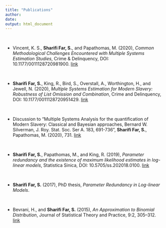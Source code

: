 ```yaml
---
title: "Publications"
author: 
date: 
output: html_document
---
```

  
  
$~$
  
- Vincent, K. S., __Sharifi Far, S.__, and Papathomas, M. (2020), _Common Methodological Challenges Encountered with Multiple Systems Estimation Studies_, Crime & Delinquency, DOI: 10.1177/0011128720981900. [link](https://journals.sagepub.com/doi/10.1177/0011128720981900)

$~$
  
- __Sharifi Far, S.__, King, R., Bird, S., Overstall, A., Worthington, H., and Jewell, N. (2020), _Multiple Systems Estimation for Modern Slavery: Robustness of List Omission and Combination_, Crime and Delinquency, DOI: 10.1177/0011128720951429.  [link](https://journals.sagepub.com/doi/10.1177/0011128720951429)

$~$
  
- Discussion to "Multiple Systems Analysis for the quantification of Modern Slavery: Classical and Bayesian approaches, Bernard W. Silverman, J. Roy. Stat. Soc. Ser A.  183, 691-736", __Sharifi Far, S.__, Papathomas, M. (2020), 731. [link](https://rss.onlinelibrary.wiley.com/doi/full/10.1111/rssa.12505)



$~$
  
- __Sharifi Far, S.__, Papathomas, M., and King, R. (2019), _Parameter redundancy and the existence of maximum likelihood estimates in log-linear models_, Statistica Sinica, DOI: 10.5705/ss.202018.0100.  [link](http://www3.stat.sinica.edu.tw/statistica/J31N3/J31N301/J31N301.html)


$~$
       
- __Sharifi Far, S.__ (2017), PhD thesis, _Parameter Redundancy in Log-linear Models_.

$~$
  
  
- Bevrani, H., and __Sharifi Far, S.__ (2015), _An Approximation to Binomial Distribution_, Journal of Statistical Theory and Practice, 9:2, 305–312.
[link](https://www.tandfonline.com/doi/abs/10.1080/15598608.2014.892445?journalCode=ujsp20#.VKrb-ntSK-E)

       
       
       